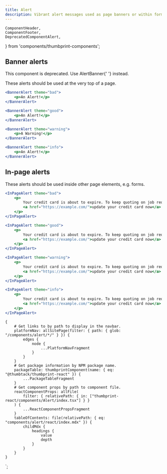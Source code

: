 ```yaml
---
title: Alert
description: Vibrant alert messages used as page banners or within forms.
---
```


    ComponentHeader,
    ComponentFooter,
    DeprecatedComponentAlert,
} from 'components/thumbprint-components';

<ComponentHeader data={props.data} />

## Banner alerts

<DeprecatedComponentAlert>
    This component is deprecated. Use <Link to="/components/alert-banner/react/">AlertBanner</Link>{' '}
    instead.
</DeprecatedComponentAlert>

These alerts should be used at the very top of a page.

```jsx
<BannerAlert theme="bad">
    <p>An Alert!</p>
</BannerAlert>
```

```jsx
<BannerAlert theme="good">
    <p>An Alert!</p>
</BannerAlert>
```

```jsx
<BannerAlert theme="warning">
    <p>A Warning!</p>
</BannerAlert>
```

```jsx
<BannerAlert theme="info">
    <p>An Alert!</p>
</BannerAlert>
```

## In-page alerts

These alerts should be used inside other page elements, e.g. forms.

```jsx
<InPageAlert theme="bad">
    <p>
        Your credit card is about to expire. To keep quoting on job requests please
        <a href="https://example.com/">update your credit card now</a>.
    </p>
</InPageAlert>
```

```jsx
<InPageAlert theme="good">
    <p>
        Your credit card is about to expire. To keep quoting on job requests please
        <a href="https://example.com/">update your credit card now</a>.
    </p>
</InPageAlert>
```

```jsx
<InPageAlert theme="warning">
    <p>
        Your credit card is about to expire. To keep quoting on job requests please
        <a href="https://example.com/">update your credit card now</a>.
    </p>
</InPageAlert>
```

```jsx
<InPageAlert theme="info">
    <p>
        Your credit card is about to expire. To keep quoting on job requests please
        <a href="https://example.com/">update your credit card now</a>.
    </p>
</InPageAlert>
```

<ComponentFooter data={props.data} />

    {
        # Get links to by path to display in the navbar.
        platformNav: allSitePage(filter: { path: { glob: "/components/alert/*/" } }) {
            edges {
                node {
                    ...PlatformNavFragment
                }
            }
        }
        # Get package information by NPM package name.
        packageTable: thumbprintComponent(name: { eq: "@thumbtack/thumbprint-react" }) {
            ...PackageTableFragment
        }
        # Get component props by path to component file.
        reactComponentProps: allFile(
            filter: { relativePath: { in: ["thumbprint-react/components/Alert/index.tsx"] } }
        ) {
            ...ReactComponentPropsFragment
        }
        tableOfContents: file(relativePath: { eq: "components/alert/react/index.mdx" }) {
            childMdx {
                headings {
                    value
                    depth
                }
            }
        }
    }
`;
